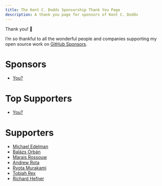 ```yaml
---
title: The Kent C. Dodds Sponsorship Thank You Page
description: A thank you page for sponsors of Kent C. Dodds
---
```


Thank you! 💖

I’m so thankful to all the wonderful people and companies supporting my open
source work on
[GitHub Sponsors](https://github.com/users/kentcdodds/sponsorship).

# Sponsors

- [You?](https://github.com/users/kentcdodds/sponsorship)

# Top Supporters

- [You?](https://github.com/users/kentcdodds/sponsorship)

# Supporters

- [Michael Edelman](https://github.com/medelman17)
- [Balázs Orbán](https://github.com/balazsorban44)
- [Marais Rossouw](https://github.com/maraisr)
- [Andrew Rota](https://github.com/andrewrota)
- [Ryota Murakami](https://github.com/ryota-murakami)
- [Tobiah Rex](https://github.com/TobiahRex)
- [Richard Hefner](https://github.com/rhefner)
